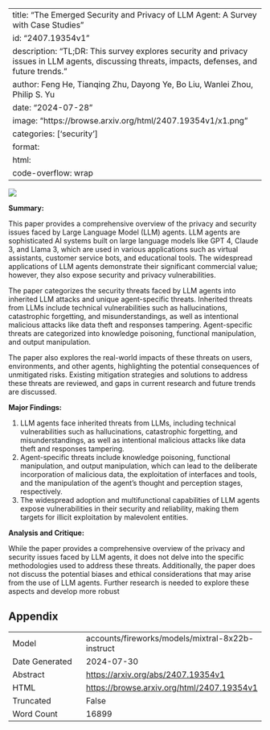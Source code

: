 
---
title: "The Emerged Security and Privacy of LLM Agent: A Survey with Case Studies"
id: "2407.19354v1"
description: "TL;DR: This survey explores security and privacy issues in LLM agents, discussing threats, impacts, defenses, and future trends."
author: Feng He, Tianqing Zhu, Dayong Ye, Bo Liu, Wanlei Zhou, Philip S. Yu
date: "2024-07-28"
image: "https://browse.arxiv.org/html/2407.19354v1/x1.png"
categories: ['security']
format:
  html:
    code-overflow: wrap
---

![](https://browse.arxiv.org/html/2407.19354v1/x1.png)

**Summary:**

This paper provides a comprehensive overview of the privacy and security issues faced by Large Language Model (LLM) agents. LLM agents are sophisticated AI systems built on large language models like GPT 4, Claude 3, and Llama 3, which are used in various applications such as virtual assistants, customer service bots, and educational tools. The widespread applications of LLM agents demonstrate their significant commercial value; however, they also expose security and privacy vulnerabilities.

The paper categorizes the security threats faced by LLM agents into inherited LLM attacks and unique agent-specific threats. Inherited threats from LLMs include technical vulnerabilities such as hallucinations, catastrophic forgetting, and misunderstandings, as well as intentional malicious attacks like data theft and responses tampering. Agent-specific threats are categorized into knowledge poisoning, functional manipulation, and output manipulation.

The paper also explores the real-world impacts of these threats on users, environments, and other agents, highlighting the potential consequences of unmitigated risks. Existing mitigation strategies and solutions to address these threats are reviewed, and gaps in current research and future trends are discussed.

**Major Findings:**

1. LLM agents face inherited threats from LLMs, including technical vulnerabilities such as hallucinations, catastrophic forgetting, and misunderstandings, as well as intentional malicious attacks like data theft and responses tampering.
2. Agent-specific threats include knowledge poisoning, functional manipulation, and output manipulation, which can lead to the deliberate incorporation of malicious data, the exploitation of interfaces and tools, and the manipulation of the agent's thought and perception stages, respectively.
3. The widespread adoption and multifunctional capabilities of LLM agents expose vulnerabilities in their security and reliability, making them targets for illicit exploitation by malevolent entities.

**Analysis and Critique:**

While the paper provides a comprehensive overview of the privacy and security issues faced by LLM agents, it does not delve into the specific methodologies used to address these threats. Additionally, the paper does not discuss the potential biases and ethical considerations that may arise from the use of LLM agents. Further research is needed to explore these aspects and develop more robust

## Appendix

|          |          |
|----------|----------|
| Model     | accounts/fireworks/models/mixtral-8x22b-instruct       |
| Date Generated     | 2024-07-30       |
| Abstract | [https://arxiv.org/abs/2407.19354v1](https://arxiv.org/abs/2407.19354v1)        |
| HTML     | [https://browse.arxiv.org/html/2407.19354v1](https://browse.arxiv.org/html/2407.19354v1)       |
| Truncated       | False       |
| Word Count       | 16899       |